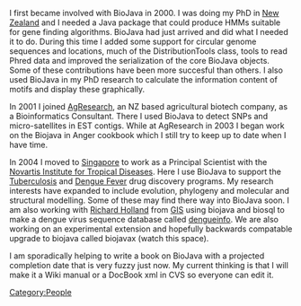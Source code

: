 I first became involved with BioJava in 2000. I was doing my PhD in [[wp:New Zealand|New Zealand]] and I needed a Java package that could produce HMMs suitable for gene finding algorithms. BioJava had just arrived and did what I needed it to do. During this time I added some support for circular genome sequences and locations, much of the DistributionTools class, tools to read Phred data and improved the serialization of the core BioJava objects. Some of these contributions have been more succesful than others. I also used BioJava in my PhD research to calculate the information content of motifs and display these graphically.
 
In 2001 I joined [http://www.agresearch.co.nz/ AgResearch], an NZ based agricultural biotech company, as a Bioinformatics Consultant. There I used BioJava to detect SNPs and micro-satellites in EST contigs. While at AgResearch in 2003 I began work on the Biojava in Anger cookbook which I still try to keep up to date when I have time. 

In 2004 I moved to [[wp:Singapore|Singapore]] to work as a Principal Scientist with the [http://www.nitd.novartis.com/ Novartis Institute for Tropical Diseases]. Here I use BioJava to support the [[wp:Tuberculosis|Tuberculosis]] and [[wp:Dengue Fever|Dengue Fever]] drug discovery programs. My research interests have expanded to include evolution, phylogeny and molecular and structural modelling. Some of these may find there way into BioJava soon. I am also working with [[User:Rholland|Richard Holland]] from [http://www.gis.a-star.edu.sg/ GIS] using biojava and biosql to make a dengue virus sequence database called [http://www.dengueinfo.org/ dengueinfo]. We are also working on an experimental extension and hopefully backwards compatable upgrade to biojava called biojavax (watch this space). 

I am sporadically helping to write a book on BioJava with a projected completion date that is very fuzzy just now. My current thinking is that I will make it a Wiki manual or a DocBook xml in CVS so everyone can edit it.
[[Category:People]]
